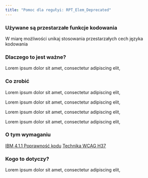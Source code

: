 ```yaml
---
title: "Pomoc dla regułyi: RPT_Elem_Deprecated"
---
```


<div className="toolHelp">
<Row>
<Column colLg={16} colMd={8} colSm={4} className="toolHead">

### Używane są przestarzałe funkcje kodowania

<div id="locLevel"></div>

W miarę możliwości unikaj stosowania przestarzałych cech języka kodowania

</Column>
</Row>
<Row>
<Column colLg={11} colMd={5} colSm={4} className="toolMain">

### Dlaczego to jest ważne?

Lorem ipsum dolor sit amet, consectetur adipiscing elit,

<div id="locSnippet"></div>

### Co zrobić

Lorem ipsum dolor sit amet, consectetur adipiscing elit,

Lorem ipsum dolor sit amet, consectetur adipiscing elit,


Lorem ipsum dolor sit amet, consectetur adipiscing elit,


Lorem ipsum dolor sit amet, consectetur adipiscing elit,

</Column>
<Column colLg={5} colMd={3} colSm={4} className="toolLeft">

### O tym wymaganiu

[IBM 4.1.1 Poprawność kodu]()
[Technika WCAG H37]()

### Kogo to dotyczy?

Lorem ipsum dolor sit amet, consectetur adipiscing elit,

</Column>
</Row>
</div>

